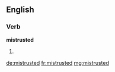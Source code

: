==English==

===Verb===
'''mistrusted'''

# {{past of|mistrust}}

[[de:mistrusted]]
[[fr:mistrusted]]
[[mg:mistrusted]]